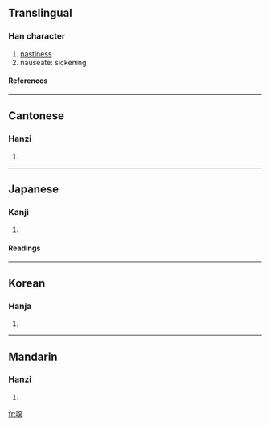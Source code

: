 {{see|恶}}

==Translingual==
===Han character===
{{Han char|rn=30|rad=口|as=12|sn=15|four=6103<sub>1</sub>|canj=口一一心 (RMMP)}}
# [[nastiness]]
# nauseate: sickening
====References====
{{Han ref|kx=0208.050|dkj=04285|dj=0431.020|hdz=10681.050|uh=5641|ud=22081|bh=E4FA|bd=58618}}
----
==Cantonese==
===Hanzi===
{{yue-hanzi|jyut=|y=ok3}}
# {{defn|Cantonese}}
----
==Japanese==
===Kanji===
{{ja-kanji|grade=|rs=口12}}
# {{defn|Japanese}} 
====Readings====
{{ja-readings|on=[[お]] (o), [[う]] (u), [[あく]] (aku)|kun=[[おこる]] (okoru)}}
----
==Korean==
===Hanja===
{{ko-hanja|hangeul=오|rv=o|mr=o}}
# {{defn|Korean}}
----
==Mandarin==
===Hanzi===
{{cmn-hanzi|pin=[[ě]] ([[e3]])|wg=o<sup>3</sup>}}
# {{defn|Mandarin}}

[[fr:噁]]